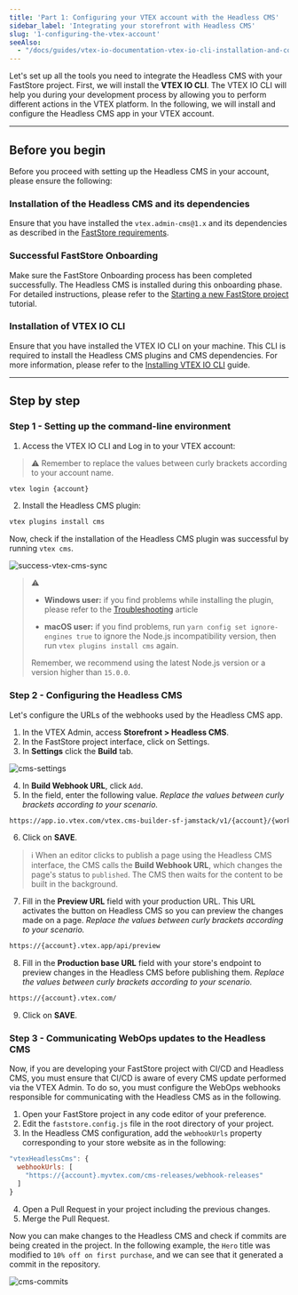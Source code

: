 ```yaml
---
title: 'Part 1: Configuring your VTEX account with the Headless CMS'
sidebar_label: 'Integrating your storefront with Headless CMS'
slug: '1-configuring-the-vtex-account'
seeAlso: 
  - "/docs/guides/vtex-io-documentation-vtex-io-cli-installation-and-command-reference"
---
```


Let's set up all the tools you need to integrate the Headless CMS with your FastStore project. First, we will install the **VTEX IO CLI**.
The VTEX IO CLI will help you during your development process by allowing you to perform different actions in the VTEX platform. In the following, we will install and configure the Headless CMS app in your VTEX account.

---

## Before you begin

Before you proceed with setting up the Headless CMS in your account, please ensure the following:

<Steps>

### Installation of the Headless CMS and its dependencies

Ensure that you have installed the `vtex.admin-cms@1.x` and its dependencies as described in the [FastStore requirements](https://developers.vtex.com/docs/guides/faststore/getting-started-requirements#2-ensure-the-headless-cms-and-its-ependencies-are-installed-in-your-account).

### Successful FastStore Onboarding

Make sure the FastStore Onboarding process has been completed successfully. The Headless CMS is installed during this onboarding phase. For detailed instructions, please refer to the [Starting a new FastStore project](https://developers.vtex.com/docs/guides/faststore/getting-started-2-setting-up-the-project) tutorial.

### Installation of VTEX IO CLI

Ensure that you have installed the VTEX IO CLI on your machine. This CLI is required to install the Headless CMS plugins and CMS dependencies. For more information, please refer to the [Installing VTEX IO CLI](https://developers.vtex.com/vtex-developer-docs/docs/vtex-io-documentation-vtex-io-cli-install) guide.

</Steps>

---

## Step by step

### Step 1 - Setting up the command-line environment

1. Access the VTEX IO CLI and Log in to your VTEX account:

> ⚠️ Remember to replace the values between curly brackets according to your
  account name.

  ```bash
  vtex login {account}
  ```

2. Install the Headless CMS plugin:

  ```bash
  vtex plugins install cms
  ```

Now, check if the installation of the Headless CMS plugin was successful by running `vtex cms`.

![success-vtex-cms-sync](https://vtexhelp.vtexassets.com/assets/docs/src/faststore-vtex-cms___460365970fb39c94e300b9fbd497e17e.png)

> ⚠️
>
> - **Windows user:** if you find problems while installing the plugin, please refer to the [Troubleshooting](https://developers.vtex.com/docs/guides/faststore/error-installing-headless-cms) article
>
> - **macOS user:** if you find problems, run `yarn config set ignore-engines true` to ignore the Node.js incompatibility version, then run `vtex plugins install cms` again.
>
> Remember, we recommend using the latest Node.js version or a version higher than `15.0.0`.

### Step 2 - Configuring the Headless CMS

Let's configure the URLs of the webhooks used by the Headless CMS app.

1. In the VTEX Admin, access **Storefront > Headless CMS**. 
2. In the FastStore project interface, click on Settings.
3. In **Settings** click the **Build** tab.

  ![cms-settings](https://vtexhelp.vtexassets.com/assets/docs/src/build-url___c220e60df37fbf4fc612eeebd4c90602.gif)

4. In **Build Webhook URL**, click `Add`.
5. In the field, enter the following value. _Replace the values between curly brackets according to your scenario._

```sh
https://app.io.vtex.com/vtex.cms-builder-sf-jamstack/v1/{account}/{workspace}/build-releases
```
6. Click on **SAVE**.

> ℹ️ When an editor clicks to publish a page using the Headless CMS interface, the CMS calls the **Build Webhook URL**, which changes the page's status to `published`. The CMS then waits for the content to be built in the background.

7. Fill in the **Preview URL** field with your production URL. This URL activates the button on Headless CMS so you can preview the changes made on a page. _Replace the values between curly brackets according to your scenario._

```sh
https://{account}.vtex.app/api/preview
```

8. Fill in the **Production base URL** field with your store's endpoint to preview changes in the Headless CMS before publishing them. _Replace the values between curly brackets according to your scenario._

```sh
https://{account}.vtex.com/
```

9. Click on **SAVE**.

### Step 3 - Communicating WebOps updates to the Headless CMS

Now, if you are developing your FastStore project with CI/CD and Headless CMS, you must ensure that CI/CD is aware of every CMS update performed via the VTEX Admin. To do so, you must configure the WebOps webhooks responsible for communicating with the Headless CMS as in the following.

1. Open your FastStore project in any code editor of your preference.
2. Edit the `faststore.config.js` file in the root directory of your project.
3. In the Headless CMS configuration, add the `webhookUrls` property corresponding to your store website as in the following:

```js faststore.config.js
"vtexHeadlessCms": {
  webhookUrls: [
    "https://{account}.myvtex.com/cms-releases/webhook-releases"
  ]
}
```

4. Open a Pull Request in your project including the previous changes.
5. Merge the Pull Request.

Now you can make changes to the Headless CMS and check if commits are being created in the project. In the following example, the `Hero` title was modified to `10% off on first purchase`, and we can see that it generated a commit in the repository.

![cms-commits](https://vtexhelp.vtexassets.com/assets/docs/src/cms-example-commits___7bb21be1504033098122feb013667b49.png)
